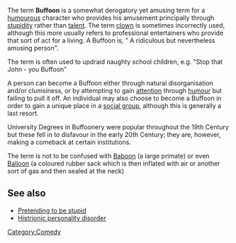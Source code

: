 The term '''Buffoon''' is a somewhat derogatory yet amusing term for a [[humour]]ous character who provides his amusement principally through [[stupidity]] rather than [[talent]]. The term [[clown]] is sometimes incorrectly used, although this more usually refers to professional entertainers who provide that sort of act for a living. A Buffoon is, " A ridiculous but nevertheless amusing person".

The term is often used to updraid naughty school children, e.g. "Stop that John - you Buffoon"

A person can become a Buffoon either through natural disorganisation and/or clumsiness, or by attempting to gain [[attention]] through [[humour]] but failing to pull it off. An individual may also choose to become a Buffoon in order to gain a unique place in a [[social group]], although this is generally a last resort.

University Degrees in Buffoonery were popular throughout the 19th Century but these fell in to disfavour in the early 20th Century; they are, however, making a comeback at certain institutions.

The term is not to be confused with [[Baboon]] (a large primate) or even [[Balloon]] (a coloured rubber sack which is then inflated with air or another sort of gas and then sealed at the neck)

== See also ==
*[[Pretending to be stupid]]
*[[Histrionic personality disorder]]

[[Category:Comedy]]